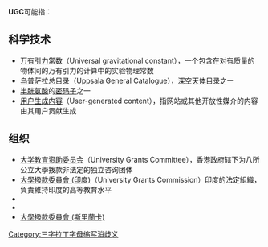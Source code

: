 '''UGC'''可能指：
{{TOC right}}
==科学技术==
* [[万有引力常数|万有引力常数]]（Universal gravitational constant），一个包含在对有质量的物体间的万有引力的计算中的实验物理常数
* [[乌普萨拉总目录|乌普萨拉总目录]]（Uppsala General Catalogue），[[深空天体|深空天体]]目录之一
* [[半胱氨酸|半胱氨酸]]的[[密码子|密码子]]之一
* [[用户生成内容|用户生成内容]]（User-generated content），指网站或其他开放性媒介的内容由其用户贡献生成
==组织==
* [[大学教育资助委员会|大学教育资助委员会]]（University Grants Committee），香港政府辖下为八所公立大學拨款非法定的独立咨询团体
* [[大學撥款委員會_(印度)|大學撥款委員會 (印度)]]（University Grants Commission）印度的法定組織，負責維持印度的高等教育水平
* {{link-en|University Grants Commission (Bangladesh)}}
* {{link-en|University Grants Commission (Nepal)}}
* [[大學撥款委員會_(斯里蘭卡)|大學撥款委員會 (斯里蘭卡)]]
{{disambig}}
[[Category:三字拉丁字母缩写消歧义|Category:三字拉丁字母缩写消歧义]]